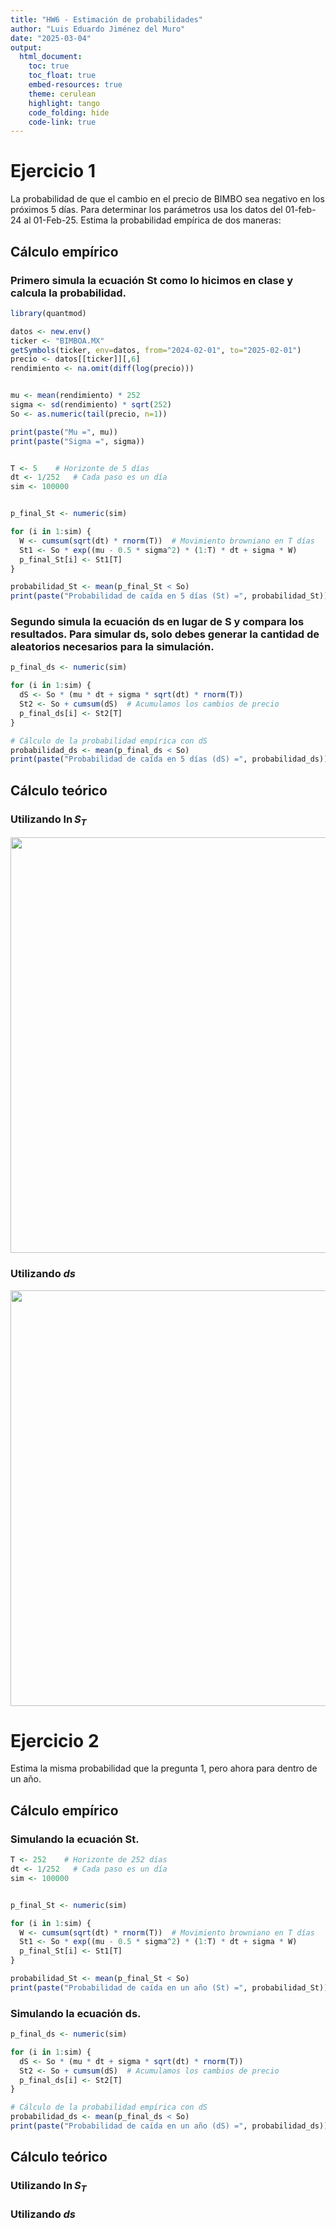 ```yaml
---
title: "HW6 - Estimación de probabilidades"
author: "Luis Eduardo Jiménez del Muro"
date: "2025-03-04"
output: 
  html_document:
    toc: true
    toc_float: true
    embed-resources: true
    theme: cerulean
    highlight: tango
    code_folding: hide 
    code-link: true
---
```


# Ejercicio 1

La probabilidad de que el cambio en el precio de BIMBO sea negativo en los próximos 5 días. Para determinar los parámetros usa los datos del 01-feb-24 al 01-Feb-25. Estima la probabilidad empírica de dos maneras:

## Cálculo empírico

### Primero simula la ecuación St como lo hicimos en clase y calcula la probabilidad.

```r
library(quantmod)

datos <- new.env()
ticker <- "BIMBOA.MX"
getSymbols(ticker, env=datos, from="2024-02-01", to="2025-02-01")
precio <- datos[[ticker]][,6]
rendimiento <- na.omit(diff(log(precio)))


mu <- mean(rendimiento) * 252
sigma <- sd(rendimiento) * sqrt(252)
So <- as.numeric(tail(precio, n=1))

print(paste("Mu =", mu))
print(paste("Sigma =", sigma))


T <- 5    # Horizonte de 5 días
dt <- 1/252   # Cada paso es un día
sim <- 100000


p_final_St <- numeric(sim)

for (i in 1:sim) {
  W <- cumsum(sqrt(dt) * rnorm(T))  # Movimiento browniano en T días
  St1 <- So * exp((mu - 0.5 * sigma^2) * (1:T) * dt + sigma * W)
  p_final_St[i] <- St1[T] 
}

probabilidad_St <- mean(p_final_St < So)
print(paste("Probabilidad de caída en 5 días (St) =", probabilidad_St))

```

### Segundo simula la ecuación ds en lugar de S y compara los resultados. Para simular ds, solo debes generar la cantidad de aleatorios necesarios para la simulación.

```r
p_final_ds <- numeric(sim)

for (i in 1:sim) {
  dS <- So * (mu * dt + sigma * sqrt(dt) * rnorm(T))
  St2 <- So + cumsum(dS)  # Acumulamos los cambios de precio
  p_final_ds[i] <- St2[T]
}

# Cálculo de la probabilidad empírica con dS
probabilidad_ds <- mean(p_final_ds < So)
print(paste("Probabilidad de caída en 5 días (dS) =", probabilidad_ds))
```

## Cálculo teórico

### Utilizando $\ln{S_T}$

![](fotos/logaritmo.jpg){width="665"}

### Utilizando $ds$

![](fotos/ds.jpg){width="665"}


# Ejercicio 2

Estima la misma probabilidad que la pregunta 1, pero ahora para dentro de un año.

## Cálculo empírico

### Simulando la ecuación St.

```r
T <- 252    # Horizonte de 252 días
dt <- 1/252   # Cada paso es un día
sim <- 100000


p_final_St <- numeric(sim)

for (i in 1:sim) {
  W <- cumsum(sqrt(dt) * rnorm(T))  # Movimiento browniano en T días
  St1 <- So * exp((mu - 0.5 * sigma^2) * (1:T) * dt + sigma * W)
  p_final_St[i] <- St1[T] 
}

probabilidad_St <- mean(p_final_St < So)
print(paste("Probabilidad de caída en un año (St) =", probabilidad_St))
```

### Simulando la ecuación ds.

```r
p_final_ds <- numeric(sim)

for (i in 1:sim) {
  dS <- So * (mu * dt + sigma * sqrt(dt) * rnorm(T))
  St2 <- So + cumsum(dS)  # Acumulamos los cambios de precio
  p_final_ds[i] <- St2[T]
}

# Cálculo de la probabilidad empírica con dS
probabilidad_ds <- mean(p_final_ds < So)
print(paste("Probabilidad de caída en un año (dS) =", probabilidad_ds))
```

## Cálculo teórico

### Utilizando $\ln{S_T}$



### Utilizando $ds$





















